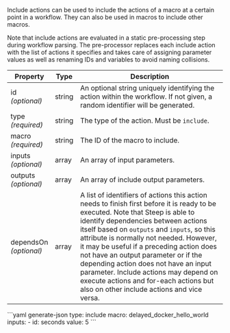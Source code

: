 Include actions can be used to include the actions of a macro at a certain point in a workflow. They can also be used in macros to include other macros.

Note that include actions are evaluated in a static pre-processing step during workflow parsing. The pre-processor replaces each include action with the list of actions it specifies and takes care of assigning parameter values as well as renaming IDs and variables to avoid naming collisions.

| Property                       | Type   | Description
| ------------------------------ | ------ | -----------
| id<br/>*(optional)*            | string | An optional string uniquely identifying the action within the workflow. If not given, a random identifier will be generated.
| type<br/>*(required)*          | string | The type of the action. Must be `include`.
| macro<br/>*(required)*         | string | The ID of the macro to include.
| inputs<br/>*(optional)*        | array  | An array of <DocsLink href="#parameters">input parameters</DocsLink>.
| outputs<br/>*(optional)*       | array  | An array of <DocsLink href="#include-output-parameters">include output parameters</DocsLink>.
| dependsOn<br/>*(optional)*     | array  | A list of identifiers of actions this action needs to finish first before it is ready to be executed. Note that Steep is able to identify dependencies between actions itself based on `outputs` and `inputs`, so this attribute is normally not needed. However, it may be useful if a preceding action does not have an output parameter or if the depending action does not have an input parameter. Include actions may depend on <DocsLink href="#execute-actions">execute actions</DocsLink> and <DocsLink href="#for-each-actions">for-each actions</DocsLink> but also on other include actions and vice versa.

<CodeContainer title="Example">
```yaml generate-json
type: include
macro: delayed_docker_hello_world
inputs:
  - id: seconds
    value: 5
```
</CodeContainer>
